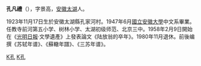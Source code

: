 '''孔凡禮'''（{{bd|1923年||2010年||K孔}}），字景高，[[安徽|安徽]][[太湖|太湖]]人。

1923年11月17日生於安徽太湖縣孔家河村。1947年6月[[國立安徽大學|國立安徽大學]]中文系畢業。任教寺前河第五小学、树林小学、太湖初级师范、北京三中。1958年2月9日開始在《[[光明日報|光明日報]]·文學遺產》上發表論文《陆放翁的卒年》。1980年11月退休。前後编撰《苏轼年谱》、《蘇轍年譜》、《三苏年谱》。

[[Category:中国历史学家|K孔]]
[[Category:太湖人|K孔]]